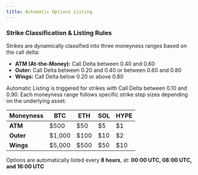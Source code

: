 ```yaml
---
title: Automatic Options Listing
---
```


### Strike Classification & Listing Rules

Strikes are dynamically classified into three moneyness ranges based on the call delta:

- **ATM (At-the-Money):** Call Delta between 0.40 and 0.60
- **Outer:** Call Delta between 0.20 and 0.40 or between 0.60 and 0.80
- **Wings:** Call Delta below 0.20 or above 0.80

Automatic Listing is triggered for strikes with Call Delta between 0.10 and 0.90. Each moneyness range follows specific strike step sizes depending on the underlying asset:

| **Moneyness** | **BTC** | **ETH** | **SOL** | **HYPE** |
| ------------- | ------- | ------- | ------- | -------- |
| **ATM**       | $500    | $50     | $5      | $1       |
| **Outer**     | $1,000  | $100    | $10     | $2       |
| **Wings**     | $5,000  | $500    | $50     | $10      |

Options are automatically listed every **8 hours**, at: **00:00 UTC, 08:00 UTC, and 16:00 UTC**
